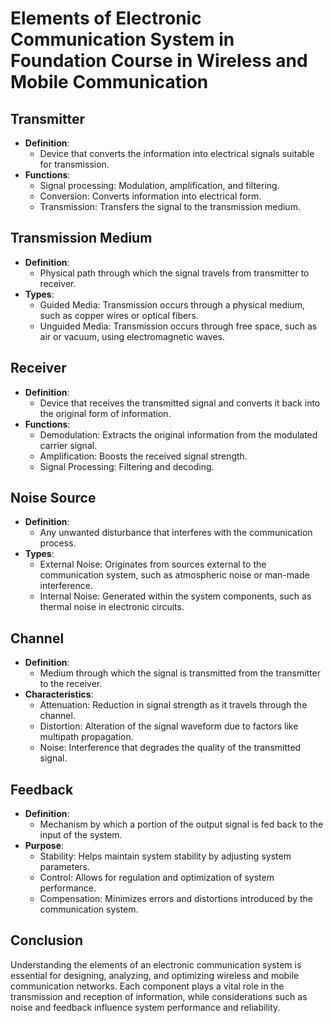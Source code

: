 # Elements of Electronic Communication System in Foundation Course in Wireless and Mobile Communication

## Transmitter

- **Definition**:
  - Device that converts the information into electrical signals suitable for transmission.
- **Functions**:
  - Signal processing: Modulation, amplification, and filtering.
  - Conversion: Converts information into electrical form.
  - Transmission: Transfers the signal to the transmission medium.

## Transmission Medium

- **Definition**:
  - Physical path through which the signal travels from transmitter to receiver.
- **Types**:
  - Guided Media: Transmission occurs through a physical medium, such as copper wires or optical fibers.
  - Unguided Media: Transmission occurs through free space, such as air or vacuum, using electromagnetic waves.

## Receiver

- **Definition**:
  - Device that receives the transmitted signal and converts it back into the original form of information.
- **Functions**:
  - Demodulation: Extracts the original information from the modulated carrier signal.
  - Amplification: Boosts the received signal strength.
  - Signal Processing: Filtering and decoding.

## Noise Source

- **Definition**:
  - Any unwanted disturbance that interferes with the communication process.
- **Types**:
  - External Noise: Originates from sources external to the communication system, such as atmospheric noise or man-made interference.
  - Internal Noise: Generated within the system components, such as thermal noise in electronic circuits.

## Channel

- **Definition**:
  - Medium through which the signal is transmitted from the transmitter to the receiver.
- **Characteristics**:
  - Attenuation: Reduction in signal strength as it travels through the channel.
  - Distortion: Alteration of the signal waveform due to factors like multipath propagation.
  - Noise: Interference that degrades the quality of the transmitted signal.

## Feedback

- **Definition**:
  - Mechanism by which a portion of the output signal is fed back to the input of the system.
- **Purpose**:
  - Stability: Helps maintain system stability by adjusting system parameters.
  - Control: Allows for regulation and optimization of system performance.
  - Compensation: Minimizes errors and distortions introduced by the communication system.

## Conclusion

Understanding the elements of an electronic communication system is essential for designing, analyzing, and optimizing wireless and mobile communication networks. Each component plays a vital role in the transmission and reception of information, while considerations such as noise and feedback influence system performance and reliability.